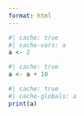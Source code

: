```yaml
---
format: html
---
```


```r
#| cache: true
#| cache-vars: a
a <- 2 
```

```r
#| cache: true
a <- a + 10
```

```r
#| cache: true
#| cache-globals: a
print(a)
```
